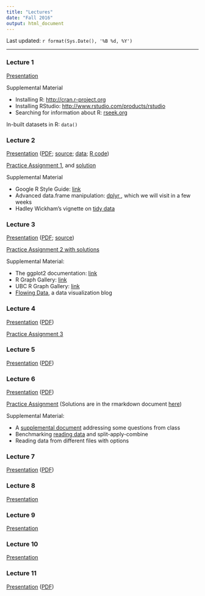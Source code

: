 ```yaml
---
title: "Lectures"
date: "Fall 2016"
output: html_document
---
```


Last updated: `r format(Sys.Date(), '%B %d, %Y')`

----

### Lecture 1

[Presentation](Lectures/lecture1.pdf)

Supplemental Material

+ Installing R: <a href="http://cran.r-project.org" target="_blank">http://cran.r-project.org</a>
+ Installing RStudio: <a href="https://www.rstudio.com/products/rstudio/download3/" target="_blank" >http://www.rstudio.com/products/rstudio</a>
+ Searching for information about R: <a href="http://www.rseek.org" target="_blank">rseek.org</a>

In-built datasets in R: `data()`

### Lecture 2

<a href="Lectures/lecture2a.html" target="_blank">Presentation</a> ([PDF](Lectures/lecture2a.pdf); [source](Lectures/lecture2.Rmd); [data](Lectures/lecture2_files/Dataset_spine.csv); [R code](Lectures/lecture2_files/lecture2.R))

<a href="Lectures/lecture2_data/Assign1.html">Practice Assignment 1</a>, and [solution](Lectures/lecture2_files/Assign1Solution.html)

Supplemental Material

+ Google R Style Guide: <a href="https://google.github.io/styleguide/Rguide.xml" target="_blank">link</a>
+ Advanced data.frame manipulation: <a href="https://cran.rstudio.com/web/packages/dplyr/vignettes/introduction.html" target="_blank"> dplyr </a>, which we will visit in a few weeks
+ Hadley Wickham's vignette on <a href="ftp://cran.r-project.org/pub/R/web/packages/tidyr/vignettes/tidy-data.html" target="_blank">tidy data</a>

### Lecture 3

<a href="Lectures/lecture3.html" target="_blank">Presentation</a> ([PDF](Lectures/lecture3_files/lecture3.pdf); [source](Lectures/lecture3.Rmd))

<a href = "Lectures/lecture3_files/Assignment2.html"> Practice Assignment 2 with solutions</a>

Supplemental Material:

+ The ggplot2 documentation: <a href="http://docs.ggplot2.org/current/" target="_blank">link</a>
+ R Graph Gallery: <a href="http://rgraphgallery.blogspot.com" target="_blank">link</a>
+ UBC R Graph Gallery: <a href="http://shinyapps.stat.ubc.ca/r-graph-catalog/" target="_blank">link</a>
+ <a href = "http://flowingdata.com" target="_blank">Flowing Data</a>, a data visualization blog

### Lecture 4

<a href="Lectures/Lecture4.html" target = "_blank">Presentation</a> ([PDF](Lectures/lecture4_files/Lecture4.pdf))

<a href = "Lectures/lecture4_files/Assignment3.html"> Practice Assignment 3</a>

### Lecture 5

<a href="Lectures/Lecture5.html" target="_blank">Presentation</a> ([PDF](Lectures/Lecture5.pdf))

### Lecture 6

<a href="Lectures/lecture6.html" target="_blank">Presentation</a> ([PDF](Lectures/lecture6.pdf))

[Practice Assignment](Lectures/lecture6_files/Assignment6.html) (Solutions are in the rmarkdown document [here](Lectures/lecture6_files/Assignment6.Rmd))

Supplemental Material:

+ A [supplemental document](Lectures/lecture6_files/lecture6_suppl.html) addressing some questions from class
+ Benchmarking [reading data](Lectures/lecture6_files/benchmark.html) and split-apply-combine
+ Reading data from different files with options

### Lecture 7

<a href='Lectures/Lecture7.html' target="_blank">Presentation</a> ([PDF](Lectures/lecture7_files/Lecture7.pdf))

### Lecture 8

<a href='Lectures/lecture8.html' target="_blank">Presentation</a>

### Lecture 9

<a href='Lectures/Lecture9.html' target="_blank">Presentation</a>

### Lecture 10

<a href='Lectures/lecture10.html' target="_blank">Presentation</a>

### Lecture 11

<a href='Lectures/Lecture11.html' target="_blank">Presentation</a> ([PDF](Lectures/Lecture11.pdf))
